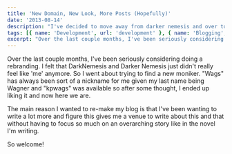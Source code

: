 ```yaml
---
title: 'New Domain, New Look, More Posts (Hopefully)'
date: '2013-08-14'
description: "I've decided to move away from darker nemesis and over to kpwags"
tags: [{ name: 'Development', url: 'development' }, { name: 'Blogging', url: 'blogging' }]
excerpt: "Over the last couple months, I've been seriously considering doing a rebranding. I felt that DarkNemesis and Darker Nemesis just didn't really feel like 'me' anymore. So I went about trying to find a new moniker. 'Wags' has always been sort of a nickname for me given my last name being Wagner and 'kpwags' was available so after some thought, I ended up liking it and now here we are."
---
```


Over the last couple months, I've been seriously considering doing a rebranding. I felt that DarkNemesis and Darker Nemesis just didn't really feel like 'me' anymore. So I went about trying to find a new moniker. "Wags" has always been sort of a nickname for me given my last name being Wagner and "kpwags" was available so after some thought, I ended up liking it and now here we are.

The main reason I wanted to re-make my blog is that I've been wanting to write a lot more and figure this gives me a venue to write about this and that without having to focus so much on an overarching story like in the novel I'm writing.

So welcome!
